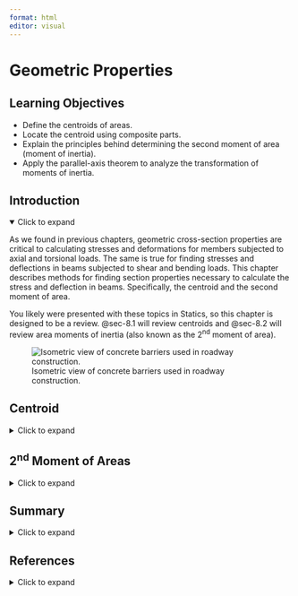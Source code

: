 ```yaml
---
format: html
editor: visual
---
```


# Geometric Properties {#sec-geometric-properties}

::: {.callout-note icon="false"}
## Learning Objectives

-   Define the centroids of areas.
-   Locate the centroid using composite parts.
-   Explain the principles behind determining the second moment of area (moment of inertia).
-   Apply the parallel-axis theorem to analyze the transformation of moments of inertia.
:::

## Introduction {.unnumbered}

<details open>

<summary>Click to expand</summary>

As we found in previous chapters, geometric cross-section properties are critical to calculating stresses and deformations for members subjected to axial and torsional loads. The same is true for finding stresses and deflections in beams subjected to shear and bending loads. This chapter describes methods for finding section properties necessary to calculate the stress and deflection in beams. Specifically, the centroid and the second moment of area.

You likely were presented with these topics in Statics, so this chapter is designed to be a review. @sec-8.1 will review centroids and @sec-8.2 will review area moments of inertia (also known as the 2^nd^ moment of area).

![Isometric view of concrete barriers used in roadway construction.](images/figure%208.1%20(new).jpeg){#fig-8.1 fig-align="center"}

</details>

## Centroid {#sec-8.1}

<details>

<summary>Click to expand</summary>

An object possesses weight due to the gravitational force acting on its constituent particles. The collective effect of these forces yields the total weight of the object, which is concentrated at a single point known as the **center of gravity**. If the object is comprised of a homogenous (constant density) material, then the center of gravity is the same as the geometric center or centroid. In this section, we will focus our discussions on the centroid of an area for common structural shapes. For a more comprehensive discussion on the center of gravity, the center of mass, calculating centroids using integration, and distributed loads, see the [Engineering Statics](https://engineeringstatics.org/Chapter_07-center-of-mass.html) book by Baker and Haynes.

The location of the centroid of an area is the point where the first moment of area equals zero. The first moment of area about a point is calculated by multiplying the area by the perpendicular distance to the point. The centroid of an area can be found by splitting the area into a number (i) of discrete parts, summing the moment of area for these discrete parts, and then dividing by the sum of the area. We can use these weighted averages to find the location $(\bar{X}, \bar{Y})$ of the centroid of the area:

$$
\boxed{\begin{aligned}
&\bar{X}=\frac{\sum \bar{x}_i A_i}{\sum A_i} \\
\\
&\bar{Y}=\frac{\sum \bar{y}_i A_i}{\sum A_i}
\end{aligned}}
$$ {#eq-8.1}

| *where*
| $\bar{X}, \bar{Y}$ *= Centroid coordinates of the overall area \[m, in.\]*
| $\bar{x}_i, \bar{y}_i$ *= Centroid coordinates of each discrete area \[m, in.\]*

$A_i$ *= Area of each discrete area \[m^2^, in.^2^\]*

We can find centroids of simple shapes easily by utilizing symmetry. When a shape possesses an axis of symmetry, each point on one side of the axis corresponds to another point symmetrically located on the opposite side. The distances between these mirrored points and the line of symmetry will sum to zero because they will be equal in magnitude but opposite in sign. This is true for every point in the shape, so the numerator of @eq-8.1 (the first moment of area) will be zero. Therefore, if a shape features a line of symmetry, its centroid must coincide with this line. In cases where a shape exhibits multiple lines of symmetry, the centroid is located at their intersection, as shown in @fig-8.2.

![Centroids lie upon axes of symmetry.](images/CH%208%20PNGs/figure%208.2.png){#fig-8.2 fig-align="center" width="355"}

In this text, we will use common shapes or a composite of common shapes for our cross-sections. @sec-centroids-moments-inertia includes the location of the centroid of some common shapes. Part of @sec-centroids-moments-inertia is reproduced in @fig-8.3. Each row of the table includes a common shape with the centroid marked, and simple formulas for determining the x- and y-coordinates of the centroid and calculating the area of the shape.

![Reproduction of one of the shapes in @sec-centroids-moments-inertia. @sec-centroids-moments-inertia includes a sketch of the area with the centroid marked, formulas for determining the x- and y-coordinates of the centroid, and a formula for calculating the area of the shape.](images/Updated appendices figures/figure 8.3.png){#fig-8.3 fig-align="center" width="616"}

Often, structural sections are combinations of these standard shapes called composite sections. As long as we know the location of the centroid of each shape that comprises the section, we will not need to use integration to find the location of the overall sections’ centroid. We can use @eq-8.1 in conjunction with the table in @sec-centroids-moments-inertia to find the location of the centroid for composite shapes.

@exm-8.1, @exm-8.2, and @exm-8.3 demonstrate the process for determing the centroid coordinates of composite areas.

::: {.callout-tip collapse="true" icon="false"}
## Example 8.1

::: {#exm-8.1}
<p>

</p>

Find the centroid of the shape below.

![](images/CH%208%20PNGs/example%208.1%20part%201.png){fig-align="center" width="305"}

::: {.callout-tip collapse="true" icon="false"}
## Solution

For this T-section, we notice that it is symmetric about the y-axis. This means we will not need to calculate the centroid in the x direction because we know it will be on that y-axis. We only need to find the distance in the y direction, $\bar{Y}$.

![](images/CH%208%20PNGs/example%208.1%20part%202.png){fig-align="center" width="245"}

The first thing we need to do is establish a coordinate system where the origin is our reference point, RP. In this example we chose the bottom left corner of the section so that all of our y distances will be positive.

We then divide the section into simpler shapes where we know the location of the centroid. In this case we chose two rectangles, labeled 1 and 2 in the figure.

| Shape | $A{~(in.^2)}$ | $\bar{y}{~(in.)}$ | $A\bar{y}{~(in.^3)}$   |
|-------|---------------|-------------------|------------------------|
| 1     | 13.5          | 2.25              | 30.375                 |
| 2     | 13.5          | 5.25              | 70.875                 |
|       | $\sum A$=27   |                   | $\sum A\bar{y}$=101.25 |

Next, we will create a table with columns titled Shape, $A$ (in.^2^), $\bar{y}$ (in.), and $A\bar{y}$ (in.^3^). We have two shapes so there will be two rows in our table. The first column, Area, is the area of the individual shape. The second column, $\bar{y}$, is the perpendicular distance in the y-direction from the RP to the centroid of that shape. For example, for shape 1 the $\bar{y_1}$ would be half of 4.5 inches since the bottom of shape 1 aligns with the RP. However, for shape 2 the $\bar{y_2}$ would be 4.5 inches plus one half of 1.5 inches. This is because we need to ensure that we are measuring from the RP as illustrated below.

$$
\bar{Y}=\frac{101.25{~in.^3}}{27{~in.^2}}=3.75{~in.} ~~\text{from bottom}
$$

![](images/CH%208%20PNGs/example%208.1%20part%203.png){fig-align="center" width="481"}

Finally, to calculate the centroid coordinates, we will utilize @eq-8.1 by summing the last column and the second column in our table. We found the centroid to be 3.75 inches from the reference point in the y-direction and on the line of symmetry in the x-direction. The figure below show the location of the centroid for this T section.

![](images/CH%208%20PNGs/example%208.1%20part%204.png){fig-align="center" width="350"}
:::
:::
:::

::: {.callout-tip collapse="true" icon="false"}
## Example 8.2

::: {#exm-8.2}
<p>

</p>

Find the centroid of the shape below.

![](images/CH%208%20PNGs/example%208.2%20part%201.png){fig-align="center" width="280"}

::: {.callout-tip collapse="true" icon="false"}
## Solution

For this section, we notice that it is symmetric about the y-axis, similar to @exm-8.1. This means that we will not need to calculate the centroid in the x direction because we know it will be on that y-axis. We only need to find the distance in the y direction, $\bar{Y}$.

The first thing we need to do is establish a coordinate system whose origin is our reference point, RP. In this example, we chose the bottom of the section along the y-axis so that all of our y distances will be positive.

We then divide the section into simpler shapes for which we know the centroid's location. In this case, we chose three rectangles labeled 1, 2, and 3 in the figure.

![](images/CH%208%20PNGs/example%208.2%20part%202.png){fig-align="center" width="284"}

Next, we will create a table with columns titled Shape, $A$ (mm^2^), $\bar{y}$ (mm), and $A\bar{y}$ (mm^3^). We have three shapes, so there will be three rows. The first column, Area, is the area of the individual shape. The second column, $\bar{y}$, is the perpendicular distance in the y-direction from the RP to the centroid of that shape. The figure below shows how the $\bar{y}$ for each shape is calculated.

![](images/CH%208%20PNGs/example%208.2%20part%203.png){fig-align="center" width="384"}

Find centroid (x̄=0 due to symmetry).

+--------------+-----------------+------------------+---------------------------+
| Shape        | $A{~(mm^2)}$    | $\bar{y}{~(mm)}$ | $A\bar{y}{~(mm^3)}$       |
+==============+=================+==================+===========================+
| 1            | 4,000           | 20               | 80,000                    |
+--------------+-----------------+------------------+---------------------------+
| 2            | 2,800           | 110              | 308,000                   |
+--------------+-----------------+------------------+---------------------------+
| 3            | 7,200           | 200              | 1,440,000                 |
+--------------+-----------------+------------------+---------------------------+
|              | $\sum A$=14,000 |                  | $\sum A\bar{y}$=1,828,000 |
+--------------+-----------------+------------------+---------------------------+

Finally, to calculate the centroid coordinates, we will utilize @eq-8.1 by summing the second and last columns in our table.

$$
\bar{Y}=\frac{1,828,000{~mm^3}}{14,000{~mm^2}}=130.6{~mm} ~~\text{from bottom}
$$

We found the centroid to be 130.6 mm from the reference point in the y-direction and on the line of symmetry in the x-direction. The figure below shows the location of the centroid for this section.

![](images/CH%208%20PNGs/example%208.2%20part%204.png){fig-align="center" width="366"}
:::
:::
:::

::: {.callout-tip collapse="true" icon="false"}
## Example 8.3

::: {#exm-8.3}
<p>

</p>

Find the centroid of the shape below.

![](images/CH%208%20PNGs/example%208.3%20part%201.png){fig-align="center" width="497"}

::: {.callout-tip collapse="true" icon="false"}
## Solution

This section does not have any axis of symmetry, so we will need to find both the $\bar{x}$ and the $\bar{y}$. We first need to establish a coordinate system whose origin is our reference point, RP. In this example, we will use the coordinate axis in the problem to illustrate when $\bar{x}$ will be negative.

We then divide the section into simpler shapes for which we know the centroid's location. In this case, we will break this up into the square, triangle, and circle labeled 1, 2, and 3 in the figure. Note that the circle is a hole, and the area will be represented as negative.

![](images/CH%208%20PNGs/example%208.3%20part%202.png){fig-align="center" width="487"}

Next, we will create a table with columns titled Shape, $A$ (in^2^), $\bar{x}$ (in), $\bar{y}$ (in), and $A\bar{y}$ (in^3^). We have three shapes so there will be three rows. The first column, Area, is the area of the individual shape. The second column, $\bar{x}$, is the perpendicular distance in the x-direction from the RP to the centroid of that shape. The figure below shows how the $\bar{x}$ for each shape is calculated.

![](images/CH%208%20PNGs/example%208.3%20part%203.png){fig-align="center" width="496"}

The figure below shows how the $\bar{y}$ for each shape is calculated.

![](images/CH%208%20PNGs/example%208.3%20part%204.png){fig-align="center" width="498"}

Finally, to calculate the centroid coordinates, we will utilize @eq-8.1 by summing the Area, $A\bar{x}$, and $A\bar{y}$ columns see the table below.

+-----------+-----------+---------------+-------------------+------------------------+-------------------+-----------------------+
| **Shape** | **Shape** | $A{~(in.^2)}$ | $\bar{x}{~(in.)}$ | $A\bar{x}{~(in.^3)}$   | $\bar{y}{~(in.)}$ | $A\bar{y}{~(in.^3)}$  |
+-----------+-----------+---------------+-------------------+------------------------+-------------------+-----------------------+
|           | 1         | 64            | -4                | -256                   | 4                 | 256                   |
+-----------+-----------+---------------+-------------------+------------------------+-------------------+-----------------------+
|           | 2         | 24            | 2                 | 48                     | (2/3)(8) = 16/3   | 128                   |
+-----------+-----------+---------------+-------------------+------------------------+-------------------+-----------------------+
|           | 3         | -4π           | -4                | -16π                   | 4                 | -16π                  |
+-----------+-----------+---------------+-------------------+------------------------+-------------------+-----------------------+
|           |           | $\sum A$=75.4 |                   | $\sum A\bar{x}$=-258.3 |                   | $\sum A\bar{y}$=333.7 |
+-----------+-----------+---------------+-------------------+------------------------+-------------------+-----------------------+

$$
\begin{aligned}
& \bar{X}=\frac{\sum A \bar{x}}{\sum A}=\frac{-258.3{~in.^3}}{75.4{~in.^2}} \quad\rightarrow\quad \bar{X}=-3.43{~in} \\
& \bar{Y}=\frac{\sum A \bar{y}}{\sum A}=\frac{333.7{~in.^3}}{75.4{~in.^2}} \quad\rightarrow\quad \bar{Y}=4.43 \mathrm{in}
\end{aligned}
$$

We found the centroid to be -3.43 inches in the x-direction from the reference point, this indicates that the centroid will be to the left of the y-axis. The y-component of the centroid is 4.43 inches in the y-direction from the reference point. The figure below shows the location of the centroid for this section.

![](images/CH%208%20PNGs/example%208.3%20part%205.png){fig-align="center" width="507"}
:::
:::
:::

::: {.callout-warning icon="false"}
## Step-by-step: Finding the Centroid of Composite Sections

To find the location of the centroid of a composite section where the location of the centroid is known for each part of the composite section, use the following procedure:

1.  Establish a coordinate axis where the origin is the reference point (RP). This will be where the centroid will be measured.
2.  Break the overall section up into simpler shapes where the location of the centroid of each shape is known. It is helpful here to sketch this. If the section has a hole, include the hole as a shape with a negative area. Remember to take advantage of symmetry. If the overall section is symmetric about an axis, you already know the location of the centroid in that direction as it is on that axis.
3.  Determine the Area (A), the perpendicular distance from the y-axis ($\bar{x}$), and the perpendicular distance from the x-axis ($\bar{y}$) to the centroid of each shape. As sections become more complex, it might be advantageous to arrange these values in tabular form (see examples in this section).
4.  Apply @eq-8.1 to find the overall section’s centroid, ($\bar{X}, \bar{Y}$). Remember that this location is measured from the RP you established in step 1.
5.  Check that your answer is reasonable. Imagine any straight line that passes through the centroid. There should be an equal amount of area on each side of this line. Mark the centroid location on the composite area and check that this appears roughly accurate.
:::

</details>

## 2^nd^ Moment of Areas {#sec-8.2}

<details>

<summary>Click to expand</summary>

Another important geometric property needed to calculate stresses in beams is the Moment of Inertia of the Area (2^nd^ moment of area). Similar to our discussion of centroids, you likely were presented this topic in Statics so this chapter is designed to be a review. By definition, the second moment of area or moment of inertia depicted in @fig-8.4 is defined as:

$$
\boxed{\begin{aligned}
&I_x=\int_A y^2 d A \\
&I_y=\int_A x^2 d A \\
&I_z=J=\int_A r^2 d A \\
\end{aligned}}
$$ {#eq-8.2}

![Moments of inertia of an area dA.](images/CH%208%20PNGs/figure%208.4.png){#fig-8.4 fig-align="center" width="439"}

In this text, we will use common shapes or a composite of common shapes for our cross-sections. @sec-centroids-moments-inertia includes formulas to calculate the moment of inertia. Part of @sec-centroids-moments-inertia is reproduced in @fig-8.5. Each row of the table includes a common shape with the centroid marked, and formulas for determining the moment of inertia of the area about the x-, y-, and z-centroidal axes. Note that these equations are valid only for the axes passing through the centroid of the area and are written as $\overline{I_{x^{\prime}}}$, $\overline{I_{y^{\prime}}}$, and J respectively. The bar notation is used to signify that the moment of inertia is being calculated around the centroidal axes.

![Reproduction of one of the shapes in @sec-centroids-moments-inertia. @sec-centroids-moments-inertia includes a sketch of the area with the centroid marked, and formulas for determining the moment of inertia of the area about the x-, y-, and z-centroidal axes.](images/Updated appendices figures/figure 8.5.png){#fig-8.5 fig-align="center" width="699"}

As noted previously, structural sections are often combinations of these standard shapes called composite sections. Similar to calculating centroids we will break these composite sections into common shapes and find the moment of inertia of these individual shapes.  When we calculate each individual shape's moment of inertia, we need to ensure that they are all about the same axis. The **parallel axis theorem** provides a method for calculating the moment of inertia of an area about an axis parallel to an axis passing through the centroid, given that the moment of inertia about the latter axis is known.

To establish the parallel axis theorem, we will examine the moment of inertia *I* of an area *A* relative to an axis *x*, as illustrated in @fig-8.6.

![The moment of inertia of an area A about an axis x can be derived from its moment of inertia about the centroidal axis x' through a computation involving the distance dy between the axes.](images/CH%208%20PNGs/figure%208.6.png){#fig-8.6 fig-align="center" width="430"}

The centroid of the area is at C, where the x’-y’ axis is drawn; note that x’ is parallel to x and y’ is parallel to y. The x-y’ axes will be termed the centroidal axes and a distance of dx and dy from the x-y axes, respectively. The distance between the element dA and the x’-axis is denoted as y’. Now we have $y=y^{\prime}+d_y$. Substituting into @eq-8.2, we have:

$$
\begin{aligned}
& I_x=\int\left(y^{\prime}+d_y\right)^2 d A \\
& I_x=\int\left(y^{\prime}\right)^2 d A+2 d_y \int y^{\prime} d A+d_y^2 \int d A
\end{aligned}
$$

The first integral represents the moment of inertia about the centroidal axis x’. The second integral is zero since the centroid is located on the x’ axis (i.e., $\int y^{\prime} d A$ represents the first moment of area about the x’ centroidal axis, which is zero as discussed in @sec-8.1). The last integral represents the total area, A. So we have:

$$
\boxed{I_x=\overline{I_{x^{\prime}}}+A d_y^2}
$$ {#eq-8.3}

A similar process is used to find an expression for I~y~:

$$
\boxed{I_y=\overline{I_{y^{\prime}}}+A d_x^2}
$$ {#eq-8.4}

| *where*
| *I~x~, I~y~ = the moment of inertia of an area with respect to a given axis \[m^4^, in.^4^\]*
| $\overline{I_{x^{\prime}}}$ *,* $\overline{I_{y^{\prime}}}$ *= moment of inertia of that area with respect to a parallel axis passing through the centroid of the area \[m^4^, in.^4^\]*
| *A = area \[m^2^, in.^2^\]*

*d~x~, d~y~ = perpendicular distance between the given axis and the parallel centroidal axis \[m, in.\]*

While the parallel axis theorem can be used to calculate the area moment of inertia around any pair of axes, we will primarily focus on calculating the area moment of inertia around the centroidal axes of a composite area. It is this term which will be used in @sec-bending-loads and @sec-shear-loads when calculating bending stresses and shear stresses. @exm-8.4, @exm-8.5, and @exm-8.6 demonstrate the use of the parallel axis theorem to find the area moments of inertia for the composite areas from the earlier examples about their centroidal axes.

::: {.callout-tip collapse="true" icon="false"}
## Example 8.4

::: {#exm-8.4}
<p>

</p>

Determine the I~x~ the shaded area with respect to the section’s centroid.

![](images/CH%208%20PNGs/example%208.4%20part%201.png){fig-align="center" width="310"}

::: {.callout-tip collapse="true" icon="false"}
## Solution

Since we want to find the moment of inertia in the x direction with respect to the section’s centroid, we first need to calculate the centroid. We did this in @exm-8.1, the results are shown below.

![](images/CH%208%20PNGs/example%208.4%20part%202.png){fig-align="center" width="390"}

We found that the centroid is located 3.75 inches from the bottom of the section. The next step is to break the section into common shapes as noted in the figure below.

![](images/CH%208%20PNGs/example%208.4%20part%203.png){fig-align="center" width="357"}

The formulas for moment of inertia of each shape are with respect to the shape’s centroid not the overall section’s centroid. We will need to make and adjustment using the parallel-axis theorem to transform the rotational axis from the shape’s centroid to the section’s centroid. We will present this method in terms of a table.

+------------+---------------+---------------------+---------------+-----------------------------+
| Shape      | $A{~(in.^2)}$ | $I_x{~(in.^4)}$     | $d_y{~(in.)}$ | $I_x+Ad_y^2{~(in.^4)}$      |
+============+===============+=====================+===============+=============================+
| 1          | (3)(4.5) =    | (1/12)(3)(4.5)^3^ = | 1.5           | 22.78125 + (13.5)(1.5)^2^ = |
|            |               |                     |               |                             |
|            | 13.5          | 22.78125            |               | 53.15625                    |
+------------+---------------+---------------------+---------------+-----------------------------+
| 2          | (9)(1.5) =    | (1/12)(9)(1.5)^3^ = | 1.5           | 2.53125 + (13.5)(1.5)^2^ =  |
|            |               |                     |               |                             |
|            | 13.5          | 2.53125             |               | 32.90625                    |
+------------+---------------+---------------------+---------------+-----------------------------+
|            |               |                     |               | I~x~=86.0625 in^4^          |
+------------+---------------+---------------------+---------------+-----------------------------+

The calculation and visualizations for each d~y~ term are shown in the figure below

![](images/CH%208%20PNGs/example%208.4%20part%204.png){fig-align="center"}
:::
:::
:::

::: {.callout-tip collapse="true" icon="false"}
## Example 8.5

::: {#exm-8.5}
<p>

</p>

Determine the I~x~ and I~y~ of the shaded area with respect to the shapes centroid.

![](images/CH%208%20PNGs/example%208.5%20part%201.png){fig-align="center" width="289"}

::: {.callout-tip collapse="true" icon="false"}
## Solution

Since we want to find the moment of inertia in the x and y directions with respect to the section’s centroid, we first need to calculate the centroid. We did this in @exm-8.2, the results are shown below.

![](images/CH%208%20PNGs/example%208.5%20part%202.png){fig-align="center" width="358"}

We found that the centroid is located 130.6 mm from the bottom of the section and on the y-axis. The next step is to break the section into common shapes as noted in the figure below.

![](images/CH%208%20PNGs/example%208.5%20part%203.png){fig-align="center" width="318"}

The formulas for moment of inertia of each shape are with respect to the shape’s centroid not the overall section’s centroid. We will need to make and adjustment using the parallel-axis theorem to transform the rotational axis from the shape’s centroid to the section’s centroid. We will present this method in terms of a table, first for I~x~.

+-----------+---------------+----------------------+--------------+--------------------------------+
| Shape     | $A{~(in.^2)}$ | $I_x{~(in.^3)}$      | $d_y{~(mm)}$ | $I_x+Ad_y^2{~(mm^4)}$          |
+===========+===============+======================+==============+================================+
| 1         | (100)(40) =   | (1/12)(100)(40)^3^ = | 110.57       | 533,333 + (4,000)(110.57)^2^ = |
|           |               |                      |              |                                |
|           | 4,000         | 533,333              |              | 49,436,233                     |
+-----------+---------------+----------------------+--------------+--------------------------------+
| 2         | (20)(140) =   | (1/12)(20)(140)^3^ = | 20.57        | 4573,333 + (2,800)(20.57)^2^ = |
|           |               |                      |              |                                |
|           | 2,800         | 4,573,333            |              | 5,758,083                      |
+-----------+---------------+----------------------+--------------+--------------------------------+
| 3         | (180)(40) =   | (1/12)(180)(40)^3^ = | 69.43        | 960,000 + (7,200)(69.43)^2^ =  |
|           |               |                      |              |                                |
|           | 7,200         | 960,000              |              | 35,667,779                     |
+-----------+---------------+----------------------+--------------+--------------------------------+
|           |               |                      |              | I~x~ = 90,862,095 mm^4^        |
+-----------+---------------+----------------------+--------------+--------------------------------+

The calculation and visualizations for each d~y~ term are shown in the figure below.

![](images/CH%208%20PNGs/example%208.5%20part%204.png){fig-align="center"}

We will do the same process to calculate I~y~.

+------------+--------------+----------------------+--------------+-----------------------------+
| Shape      | $A{~(mm^2)}$ | $I_y{~(mm^4)}$       | $d_x{~(mm)}$ | $I_y+Ad_x^2{~(mm^4)}$       |
+============+==============+======================+==============+=============================+
| 1          | (100)(40) =  | (1/12)(40)(100)^3^ = | 0            | 3,333,333 + (4,000)(0)^2^ = |
|            |              |                      |              |                             |
|            | 4,000        | 3,333,333            |              | 3,333,333                   |
+------------+--------------+----------------------+--------------+-----------------------------+
| 2          | (20)(140) =  | (1/12)(140)(20)^3^ = | 0            | 93,333 + (2,800)(0)^2^ =    |
|            |              |                      |              |                             |
|            | 2,800        | 93,333               |              | 93,333                      |
+------------+--------------+----------------------+--------------+-----------------------------+
| 3          | (180)(40) =  | (1/12)(40)(180)^3^ = | 0            | 19,440,000 + (7,200)(0^2^ = |
|            |              |                      |              |                             |
|            | 7,200        | 19,440,000           |              | 19,440,000                  |
+------------+--------------+----------------------+--------------+-----------------------------+
|            |              |                      |              | I~y~ = 22,866,667 mm^4^     |
+------------+--------------+----------------------+--------------+-----------------------------+

Notice that the values for d~x~ are all zero when calculating I~y~. This is because the centroid of each shape coincides with the centroid of the entire section therefore the distance between them is zero.
:::
:::
:::

::: {.callout-tip collapse="true" icon="false"}
## Example 8.6

::: {#exm-8.6}
<p>

</p>

Determine the I~x~ and I~y~ of the shaded area with respect to the shape's centroid.

![](images/CH%208%20PNGs/example%208.6%20part%201.png){fig-align="center" width="404"}

::: {.callout-tip collapse="true" icon="false"}
## Solution

Since we want to find the moment of inertia in the x and y directions with respect to the section’s centroid, we first need to calculate the centroid. We did this in @exm-8.3, the results are shown below.

![](images/CH%208%20PNGs/example%208.6%20part%202.png){fig-align="center" width="450"}

We found that the centroid is located 3.43 inches to the left of the y-axis and 4.43 inches up from the x-axis. The next step is to break the section into common shapes as noted in the figure below. Notice that shape 3 is a hole so we will need to subtract the moment of inertia and area.

![](images/CH%208%20PNGs/example%208.6%20part%203.png){fig-align="center" width="545"}

The formulas for moment of inertia of each shape are with respect to the shape’s centroid not the overall section’s centroid. We will need to make and adjustment using the parallel-axis theorem to transform the rotational axis from the shape’s centroid to the section’s centroid.  We will present this method in terms of a table, first for I~x~ then I~y~.

+----------+----------+---------------+-------------------+---------------+--------------------------+
| Shape    | Shape    | $A{~(in.^2)}$ | $I_x{~(in.^4)}$   | $d_y{~(in.)}$ | $I_x+Ad_y^2{~(in.^4)}$   |
+==========+==========+===============+===================+===============+==========================+
|          | 1        | 64            | (1/12)(8)(8)^3^ = | 0.43          | 341.3 + (64)(0.43)^2^ =  |
|          |          |               |                   |               |                          |
|          |          |               | 341.3             |               | 353.1                    |
+----------+----------+---------------+-------------------+---------------+--------------------------+
|          | 2        | 24            | (1/36)(6)(8)^3^ = | 0.90          | 85.3 + (24)(0.9)^2^ =    |
|          |          |               |                   |               |                          |
|          |          |               | 85.3              |               | 104.7                    |
+----------+----------+---------------+-------------------+---------------+--------------------------+
|          | 3        | -4π           | (-1/4π)(2)^4^ =   | 0.43          | -12.6 + (-4π)(0.43)^2^ = |
|          |          |               |                   |               |                          |
|          |          |               | -12.6             |               | -14.9                    |
+----------+----------+---------------+-------------------+---------------+--------------------------+
|          |          |               |                   |               | I~x~ = 442.9 in^4^       |
+----------+----------+---------------+-------------------+---------------+--------------------------+

+----------+----------+---------------+-------------------+---------------+--------------------------+
| Shape    | Shape    | $A{~(in.^2)}$ | $I_y{~(in.^4)}$   | $d_x{~(in.)}$ | $I_y+Ad_x^2{~(in.^4)}$   |
+==========+==========+===============+===================+===============+==========================+
|          | 1        | 64            | (1/12)(8)(8)^3^ = | 0.57          | 341.3 + (64)(0.57)^2^ =  |
|          |          |               |                   |               |                          |
|          |          |               | 341.3             |               | 362.1                    |
+----------+----------+---------------+-------------------+---------------+--------------------------+
|          | 2        | 24            | (1/36)(8)(6)^3^ = | 1.43          | 48 + (24)(1.43)^2^ =     |
|          |          |               |                   |               |                          |
|          |          |               | 48                |               | 97.1                     |
+----------+----------+---------------+-------------------+---------------+--------------------------+
|          | 3        | -4π           | (-1/4π)(2)^4^ =   | 0.57          | -12.6 + (-4π)(0.57)^2^ = |
|          |          |               |                   |               |                          |
|          |          |               | -12.6             |               | -16.7                    |
+----------+----------+---------------+-------------------+---------------+--------------------------+
|          |          |               |                   |               | I~y~ = 442.5 in^4^       |
+----------+----------+---------------+-------------------+---------------+--------------------------+

The calculation and visualizations for each d~x~ and d~y~ terms are shown in the figure below.

![](images/CH%208%20PNGs/example%208.6%20part%204.png){fig-align="center"}
:::
:::
:::

::: {.callout-warning icon="false"}
## Step-by-step: Finding the Moment of Inertia

Use the following steps to find the moment of inertia of a composite section:

1.  Determine where you are taking the moment of inertia, about a reference axis or the centroidal axis. If it is about the centroidal axis, calculate the location of the centroid.
2.  Break the overall section up into simpler shapes where the location of the centroid of each shape is known. It is helpful here to sketch this. If the section has a hole, include the hole as a shape with a negative inertia.
3.  Implement the parallel-axis theorem for each individual shape.
4.  Indicate the perpendicular distance from the centroid of each part to the axis that you are calculating the moment of inertia about.
5.  The moment of inertia of the section about an axis is the sum of the composite parts about the same axis.
:::

</details>

## Summary {.unnumbered}

<details>

<summary>Click to expand</summary>

::: {.callout-note icon="false"}
## Key Takeaways

-   The centroid represents the geometric center of a shape.

-   The center of gravity will be the same as the centroid only if the material is uniform (homogenous).

-   The centroid will be located on any axis of symmetry for the section.

-   In some cases, the centroid of a shape is not located within the shape itself (as shown in the rightmost section in @fig-8.2).

-   The moment of inertia represents a geometric property of an area and is occasionally termed as the second moment of the area about an axis, as it involves squaring the distance from the axis to each element of the area.

-   The parallel-axis theorem is used to compute the moment of inertia of composite sections.
:::

::: {.callout-note icon="false"}
## Key Equations

Centroid Formulas

$$
\bar{X}=\frac{\sum \bar{x}_i A_i}{\sum A_i}
$$

$$
\bar{Y}=\frac{\sum \bar{y}_i A_i}{\sum A_i}
$$

Moment of Inertia (Second Moment of Area)

$$
I_x=\int_A y^2 d A
$$

$$
I_y=\int_A x^2 d A
$$

$$
I_z=J=\int_A r^2 d A
$$

Parallel Axis Theorem

$$
I_x=\overline{I_{x^{\prime}}}+A d_y^2
$$

$$
I_y=\overline{I_{y^{\prime}}}+A d_x^2
$$
:::

</details>

## References {.unnumbered}

<details>

<summary>Click to expand</summary>

**Figures**

Figure 8.1: Isometric view of concrete barriers used in roadway construction. Pushcreativity. 2008. CC BY-SA 3.0. <https://commons.wikimedia.org/wiki/File:Concrete_step_barrier_3D_cross_section.jpg>.

Figure 8.2: Centroids lie upon axes of symmetry. Kindred Grey. 2024. CC BY-NC-SA.

Figure 8.3: Reproduction of one of the shapes in @sec-centroids-moments-inertia. Kindred Grey. 2024. CC BY-NC-SA.

Example 8.1: Kindred Grey. 2024. CC BY-NC-SA.

Example 8.2: Kindred Grey. 2024. CC BY-NC-SA.

Example 8.3: Kindred Grey. 2024. CC BY-NC-SA.

Figure 8.4: Moments of inertia of an area dA. Kindred Grey. 2024. CC BY-NC-SA.

Figure 8.5: Reproduction of one of the shapes in @sec-centroids-moments-inertia. Kindred Grey. 2024. CC BY-NC-SA.

Figure 8.6: The moment of inertia of an area A about an axis x can be derived from its moment of inertia about the centroidal axis x’ through a computation involving the distance dy between the axes. Kindred Grey. 2024. CC BY-NC-SA.

Example 8.4: Kindred Grey. 2024. CC BY-NC-SA.

Example 8.5: Kindred Grey. 2024. CC BY-NC-SA.

Example 8.6: Kindred Grey. 2024. CC BY-NC-SA.

</details>
